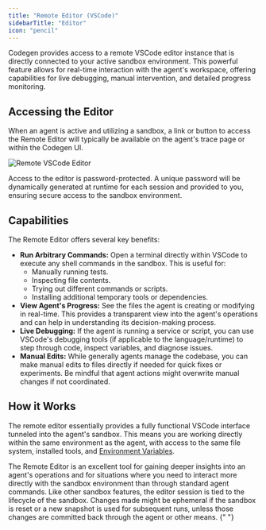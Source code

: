 ```yaml
---
title: "Remote Editor (VSCode)"
sidebarTitle: "Editor"
icon: "pencil"
---
```


Codegen provides access to a remote VSCode editor instance that is directly connected to your active sandbox environment. This powerful feature allows for real-time interaction with the agent's workspace, offering capabilities for live debugging, manual intervention, and detailed progress monitoring.

## Accessing the Editor

When an agent is active and utilizing a sandbox, a link or button to access the Remote Editor will typically be available on the agent's trace page or within the Codegen UI.

<Frame caption="Access the Remote Editor from the Codegen UI (example)">
  <img src="/images/sandbox-buttons.png" alt="Remote VSCode Editor" />
</Frame>

Access to the editor is password-protected. A unique password will be dynamically generated at runtime for each session and provided to you, ensuring secure access to the sandbox environment.

## Capabilities

The Remote Editor offers several key benefits:

- **Run Arbitrary Commands:** Open a terminal directly within VSCode to execute any shell commands in the sandbox. This is useful for:
  - Manually running tests.
  - Inspecting file contents.
  - Trying out different commands or scripts.
  - Installing additional temporary tools or dependencies.
- **View Agent's Progress:** See the files the agent is creating or modifying in real-time. This provides a transparent view into the agent's operations and can help in understanding its decision-making process.
- **Live Debugging:** If the agent is running a service or script, you can use VSCode's debugging tools (if applicable to the language/runtime) to step through code, inspect variables, and diagnose issues.
- **Manual Edits:** While generally agents manage the codebase, you can make manual edits to files directly if needed for quick fixes or experiments. Be mindful that agent actions might overwrite manual changes if not coordinated.

## How it Works

The remote editor essentially provides a fully functional VSCode interface tunneled into the agent's sandbox. This means you are working directly within the same environment as the agent, with access to the same file system, installed tools, and [Environment Variables](./environment-variables).

<Tip>
  The Remote Editor is an excellent tool for gaining deeper insights into an
  agent's operations and for situations where you need to interact more directly
  with the sandbox environment than through standard agent commands.
</Tip>

<Note>
  Like other sandbox features, the editor session is tied to the lifecycle of
  the sandbox. Changes made might be ephemeral if the sandbox is reset or a new
  snapshot is used for subsequent runs, unless those changes are committed back
  through the agent or other means.
</Note>{" "}
